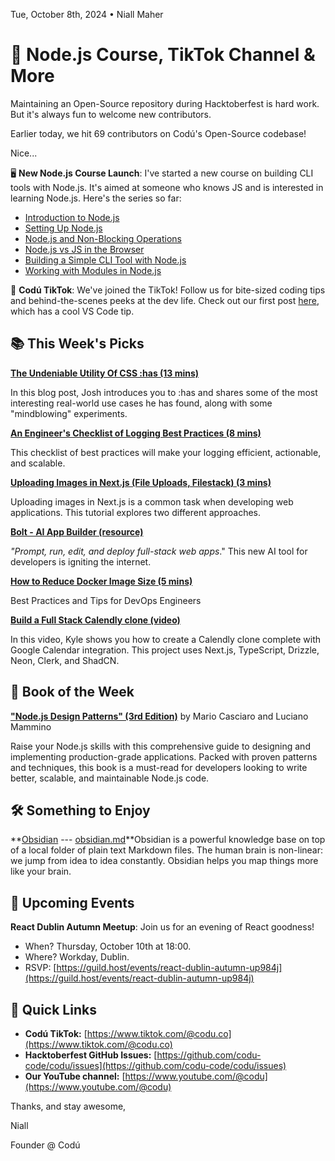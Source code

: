 Tue, October 8th, 2024 • Niall Maher

# 🚀 Node.js Course, TikTok Channel & More

Maintaining an Open-Source repository during Hacktoberfest is hard work. But it's always fun to welcome new contributors.

Earlier today, we hit 69 contributors on Codú's Open-Source codebase!

Nice...

🖥️ **New Node.js Course Launch**: I've started a new course on building CLI tools with Node.js. It's aimed at someone who knows JS and is interested in learning Node.js. Here's the series so far:

- [Introduction to Node.js](https://www.codu.co/articles/introduction-to-node-js-wcw5rwlz)
- [Setting Up Node.js](https://www.codu.co/articles/setting-up-node-js-2fe_wafm)
- [Node.js and Non-Blocking Operations](https://www.codu.co/articles/event-driven-architecture-node-js-and-non-blocking-operations-i65wflm3)
- [Node.js vs JS in the Browser](https://www.codu.co/articles/node-js-vs-js-in-the-browser-dj1e1ilg)
- [Building a Simple CLI Tool with Node.js](https://www.codu.co/articles/building-a-simple-cli-tool-with-node-js-dha19one)
- [Working with Modules in Node.js](https://www.codu.co/articles/working-with-modules-in-node-js-kfgeg-by)

📱 **Codú TikTok**: We've joined the TikTok! Follow us for bite-sized coding tips and behind-the-scenes peeks at the dev life. Check out our first post [here](https://www.tiktok.com/@codu.co/video/7420768768604851489?_r=1&_t=8qBDUDtaoJF), which has a cool VS Code tip.

## 📚 This Week's Picks

**[The Undeniable Utility Of CSS :has (13 mins)](https://www.joshwcomeau.com/css/has/)**

In this blog post, Josh introduces you to :has and shares some of the most interesting real-world use cases he has found, along with some "mindblowing" experiments.

**[An Engineer's Checklist of Logging Best Practices (8 mins)](https://www.honeycomb.io/blog/engineers-checklist-logging-best-practices)**

This checklist of best practices will make your logging efficient, actionable, and scalable.

**[Uploading Images in Next.js (File Uploads, Filestack) (3 mins)](https://www.codu.co/articles/uploading-images-in-next-js-file-uploads-filestack-vntnaf6h)**

Uploading images in Next.js is a common task when developing web applications. This tutorial explores two different approaches.

**[Bolt - AI App Builder (resource)](https://bolt.new/)**

_"Prompt, run, edit, and deploy full-stack web apps_." This new AI tool for developers is igniting the internet.

**[How to Reduce Docker Image Size (5 mins)](https://dev.to/prodevopsguytech/how-to-reduce-docker-image-size-best-practices-and-tips-for-devops-engineers-1ahg)**

Best Practices and Tips for DevOps Engineers

**[Build a Full Stack Calendly clone (video)](https://www.youtube.com/watch?v=0Oacr8VrnNk)**

In this video, Kyle shows you how to create a Calendly clone complete with Google Calendar integration. This project uses Next.js, TypeScript, Drizzle, Neon, Clerk, and ShadCN.

## 📖 Book of the Week

**["Node.js Design Patterns" (3rd Edition)](https://amzn.to/3UoF7Rl)** by Mario Casciaro and Luciano Mammino

Raise your Node.js skills with this comprehensive guide to designing and implementing production-grade applications. Packed with proven patterns and techniques, this book is a must-read for developers looking to write better, scalable, and maintainable Node.js code.

## 🛠️ Something to Enjoy

**[Obsidian](https://obsidian.md/?utm_campaign=Focused&utm_medium=email&utm_source=Revue%20newsletter) --- [obsidian.md](https://obsidian.md/)**Obsidian is a powerful knowledge base on top of a local folder of plain text Markdown files. The human brain is non-linear: we jump from idea to idea constantly. Obsidian helps you map things more like your brain.

## 📅 Upcoming Events

**React Dublin Autumn Meetup**: Join us for an evening of React goodness!

- When? Thursday, October 10th at 18:00.
- Where? Workday, Dublin.
- RSVP: [https://guild.host/events/react-dublin-autumn-up984j](https://guild.host/events/react-dublin-autumn-up984j)

## 🔗 Quick Links

- **Codú TikTok:** [https://www.tiktok.com/@codu.co](https://www.tiktok.com/@codu.co)
- **Hacktoberfest GitHub Issues:** [https://github.com/codu-code/codu/issues](https://github.com/codu-code/codu/issues)
- **Our YouTube channel:** [https://www.youtube.com/@codu](https://www.youtube.com/@codu)

Thanks, and stay awesome,

Niall

Founder @ Codú
